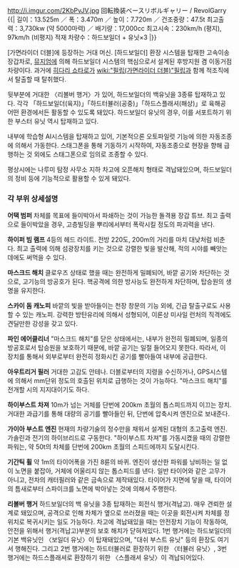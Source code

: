http://i.imgur.com/2KbPvJV.jpg
回転換装ベースリボルギャリー / RevolGarry
{{|
길이：13.525m ／ 폭：3.470m ／ 높이：7.720m ／ 건조중량：47.5t
최고출력：3,730kw (약 5000마력) ／ 배기량：17,000cc
최고시속：230km/h (평지), 97km/h (비평지)
적재 차량수：하드보일더 + 유닛×3
|}}

[가면라이더 더블]에 등장하는 거대 머신. [하드보일더] 환장 시스템을 탑재한 고속이송 장갑차로, [[뮤지엄]]에 의해 하드보일더 시스템의 핵심으로서 설계된 후방지원 겸 이동거점 차량이다. 과거에 [[히다리 쇼타로]]가 [[wiki:"필립(가면라이더 더블)"필립]]과 함께 적조직에서 탈출할 때 탈취했다.

뒷부분에 거대한 〈리볼버 행거〉가 있어, 하드보일더의 백유닛을 3종류 탑재하고 있다. 각각 「하드보일더(육지)」「하드터뷸러(공중)」「하드스플래셔(해상)」로 육해공 어떤 환경에서든 활동할 수 있도록 돼있다. 하드보일더 유닛의 경우, 이를 서포트하기 위한 부스터 유닛 역시 탑재하고 있다.

내부에 학습형 AI시스템을 탑재하고 있어, 기본적으론 오토파일럿 기능에 의한 자동조종에 의해서 가동한다. 스태그폰을 통해 기동하기 시작하여, 자동조종으로 현장을 향해 급행하는 것 외에도 스태그폰으로 임의로 조종할 수 있다. 

평상시에는 나루미 탐정 사무소 지하 차고에 오픈해치 형태로 격납돼있으며, 하드보일더의 정비 등에 기능적으로 활용할 수 있게 돼있다.

=== 각 부위 상세설명 ===
'''어택 범퍼'''
차체를 목표에 들이박아서 파쇄하는 것이 가능한 돌격용 장갑 튜브.
최고 출력으로 들이박았을 경우, 고층빌딩을 뿌리에서부터 폭락시킬 정도의 파괴력을 낸다.

'''하이퍼 빔 램프'''
4등의 헤드 라이트. 전방 220도, 200m의 거리를 마치 대낮처럼 비춘다.
최고 출력에 의해 섬광장치를 키는 것으로 강렬한 빛을 발산해, 적의 시야를 빼앗는 데에도 써먹을 수 있다.

'''마스크드 해치'''
클로우즈 상태로 했을 때는 완전하게 밀폐되어, 바깥 공기와 차단하는 것으로, 고기능의 방공호가 된다.
핵공격에 의한 방사능도 완전하게 차단하며, 탑승원의 생명을 유지한다.

'''스카이 돔 캐노피'''
바깥의 빛을 받아들이는 천장 창문의 기능 외에, 긴급 탈출구로도 사용할 수 있는 캐노피.
강력한 방탄유리에 의해서 성형되어, 이론상 미사일 런처의 직격에도 견딜만한 강성을 갖고 있다.

'''파인 에어클리너'''
"마스크드 해치"를 닫은 상태에서는, 내부가 완전히 밀폐되며, 일종의 방공호로서 탑승원을 보호하기 때문에, 바깥 공기는 일절 들어오지 못한다. 따라서, 이 장치를 통해서 외부로부터 완전히 정화시킨 공기를 빨아들여 내부에 공급한다.

'''아우트리거 필러'''
거대한 고감도 안테나. 더블로부터의 지령을 수신하거나, GPS시스템에 의해서 mm단위 정도의 호출된 위치로 급행하는 것이 가능하다. "마스크드 해치"를 전개할 시의 지지대이기도 하다. 

'''하이부스트 차져'''
10m가 넘는 거체를 단번에 200km 초월의 톱스피드까지 이끄는 장치.
거대한 과급기를 통해 대량의 공기를 빨아들인 뒤, 단번에 압축시켜 엔진으로 보내준다.

'''가이아 부스트 엔진'''
현재의 차량기술의 정수만을 채워서 설계된 대형의 초고출력 엔진. 가솔린과 전기의 하이브리드로 구동한다. "하이부스트 차져"를 가동시켰을 때의 강렬한 파워는, 약 50t의 차체를 단번에 200km 초월의 스피드에까지 도달시킨다.

'''기간틱 휠'''
약 1m의 타이어폭을 가진 8륜의 바퀴. 엔진이 생산한 파워를 낭비하는 일 없이 노면을 붙잡아, 거체에 어울리지 않는 톱스피드를 낸다. 일반 타이어와 같은 고무가 아니고, 전차의 캐터필러와 같은 금속으로 제작돼있다. 타이어가 지면에 닿을 때, 타이어의 틈새로부터 스파이크를 노면에 박아넣는 것에 의해서 주행한다.

'''리볼버 행거'''
하드보일더의 백 유닛을 3종 탑재하는 회전식 행거(격납고). 매우 견뢰한 설계로 돼있으며, 공격으로 인해 차체가 옆으로 쓰러졌을 때는 이곳을 회전시켜 차체를 정위치로 복귀시키는 일도 가능하다. 차고에 격납돼있을 때는 안전장치 기능이 작동하여, 안전을 위해서 행거(격납고)부분의 보호 해치가 닫혀져있다. 1번 행거에는 하드보일더의 기본 백유닛인 〈보일더 유닛〉이 탑재돼있으며, "대쉬 부스트 유닛" 등의 환장도 여기서 행해진다. 그리고 2번 행거에는 하드터뷸러로 환장하기 위한 〈터뷸러 유닛〉, 3번 행거에는 하드스플래셔로 환장하기 위한 〈스플래셔 유닛〉이 격납되어있다.
